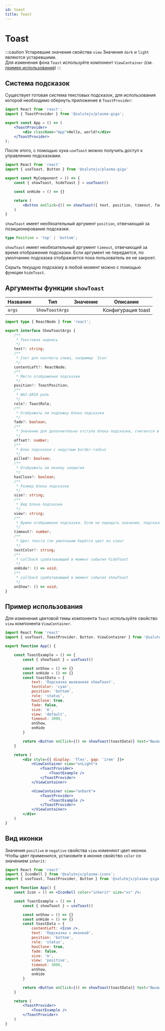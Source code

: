 ```yaml
---
id: toast
title: Toast
---
```



# Toast
<Description name="Toast" />
<PropsTable name="Toast" />

:::caution Устаревшие значения свойства `view`
Значения `dark` и `light` являются устаревшими.<br/>
Для изменения фона `Toast` используйте компонент `ViewContainer` (см. <a href="#пример-использования">пример использования</a>)
:::

## Система подсказок
Существует готовая система текстовых подсказок, для использования которой необходимо обернуть приложение в `ToastProvider`:

```jsx title="App.tsx"
import React from 'react';
import { ToastProvider } from '@salutejs/plasma-giga';

export const App = () => (
    <ToastProvider>
        <div className="App">Hello, world!</div>
    </ToastProvider>
);
```

После этого, с помощью хука `useToast` можно получить доступ к управлению подсказками.

```jsx title="MyComponent.tsx"
import React from 'react'
import { useToast, Button } from '@salutejs/plasma-giga'

export const MyComponent = () => {
    const { showToast, hideToast } = useToast()

    const onHide = () => {}

    return (
        <Button onClick={() => showToast({ text, position, timeout, fade, contentLeft, role, onHide })} />
    )
}
```

`showToast` имеет необязательный аргумент `position`, отвечающий за позиционирование подсказки.

```ts
type Position = 'top' | 'bottom';
```

`showToast` имеет необязательный аргумент `timeout`, отвечающий за время отображения подсказки.
Если аргумент не передается, по умолчанию подсказка отображается пока пользователь ее не закроет.

Скрыть текущую подсказку в любой момент можно с помощью функции `hideToast`.

## Аргументы функции `showToast`
| Название | Тип             | Значение | Описание           |
|----------|-----------------|----------|--------------------|
| `args`   | `ShowToastArgs` |          | Конфигурация toast |

```ts
import type { ReactNode } from 'react';

export interface ShowToastArgs {
    /**
     * Текстовая надпись
     */
    text?: string;
    /**
     * Слот для контента слева, например `Icon`
     */
    contentLeft?: ReactNode;
    /**
     * Место отображения подсказки
     */
    position?: ToastPosition;
    /**
     * WAI-ARIA роль
     */
    role?: ToastRole;
    /**
     * Отображать ли подложку блока подсказки
     */
    fade?: boolean;
    /**
     * Значение для дополнительно отступа блока подсказки, считается в rem.
     */
    offset?: number;
    /**
     * Блок подсказки c округлым border-radius
     */
    pilled?: boolean;
    /**
     * Отображать ли иконку закрытия
     */
    hasClose?: boolean;
    /**
     * Размер блока подсказки
     */
    size?: string;
    /**
     * Вид блока подсказки
     */
    view?: string;
    /**
     * Время отображения подсказки. Если не передать значение, подсказка будет отображаться пока ее не закроют.
     */
    timeout?: number;
    /**
     * Цвет текста (по умолчанию берётся цвет из view)
     */
    textColor?: string;
    /**
     * callback срабатывающий в момент события hideToast
     */
    onHide?: () => void;
    /**
     * callback срабатывающий в момент события showToast
     */
    onShow?: () => void;
}
```

## Пример использования
Для изменения цветовой темы компонента `Toast` используйте свойство `view` компонента `ViewContainer`.

```jsx live
import React from 'react'
import { useToast, ToastProvider, Button, ViewContainer } from '@salutejs/plasma-giga'

export function App() {

    const ToastExample = () => {
        const { showToast } = useToast()

        const onShow = () => {}
        const onHide = () => {}
        const toastData = {
            text: 'Подсказка вызванная showToast',
            textColor: 'cyan',
            position: 'bottom',
            role: 'status',
            hasClose: true,
            fade: false,
            size: 'm',
            view: 'default',
            timeout: 3000,
            onShow,
            onHide
        }

        return <Button onClick={() => showToast(toastData)} text="Вызвать подсказку" />
    }

    return (
        <div style={{ display: 'flex', gap: '1rem' }}>
            <ViewContainer view="onLight">
                <ToastProvider>
                    <ToastExample />
                </ToastProvider>
            </ViewContainer>

            <ViewContainer view="onDark">
                <ToastProvider>
                    <ToastExample />
                </ToastProvider>
            </ViewContainer>
        </div>
    )
}
```

## Вид иконки
Значения `positive` и `negative` свойства `view` изменяют цвет иконки.<br/>
Чтобы цвет применился, установите в иконке свойство `color` со значением `inherit`:

```jsx live
import React from 'react'
import { IconBell } from '@salutejs/plasma-icons';
import { useToast, ToastProvider, Button } from '@salutejs/plasma-giga'

export function App() {
    const Icon = () => <IconBell color="inherit" size="xs" />;

    const ToastExample = () => {
        const { showToast } = useToast()

        const onShow = () => {}
        const onHide = () => {}
        const toastData = {
            contentLeft: <Icon />,
            text: 'Подсказка c иконкой',
            position: 'bottom',
            role: 'status',
            hasClose: true,
            fade: false,
            size: 'm',
            view: 'positive',
            timeout: 3000,
            onShow,
            onHide
        }

        return <Button onClick={() => showToast(toastData)} text="Вызвать подсказку" />
    }

    return (
        <ToastProvider>
            <ToastExample />
        </ToastProvider>
    )
}
```
